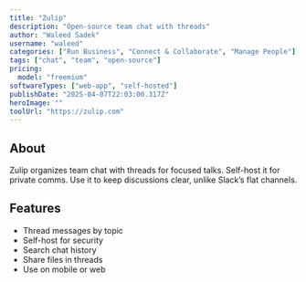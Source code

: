 ---
title: "Zulip"
description: "Open-source team chat with threads"
author: "Waleed Sadek"
username: "waleed"
categories: ["Run Business", "Connect & Collaborate", "Manage People"]
tags: ["chat", "team", "open-source"]
pricing:
  model: "freemium"
softwareTypes: ["web-app", "self-hosted"]
publishDate: "2025-04-07T22:03:00.317Z"
heroImage: ""
toolUrl: "https://zulip.com"
---
## About
Zulip organizes team chat with threads for focused talks. Self-host it for private comms. Use it to keep discussions clear, unlike Slack’s flat channels.

## Features
- Thread messages by topic
- Self-host for security
- Search chat history
- Share files in threads
- Use on mobile or web